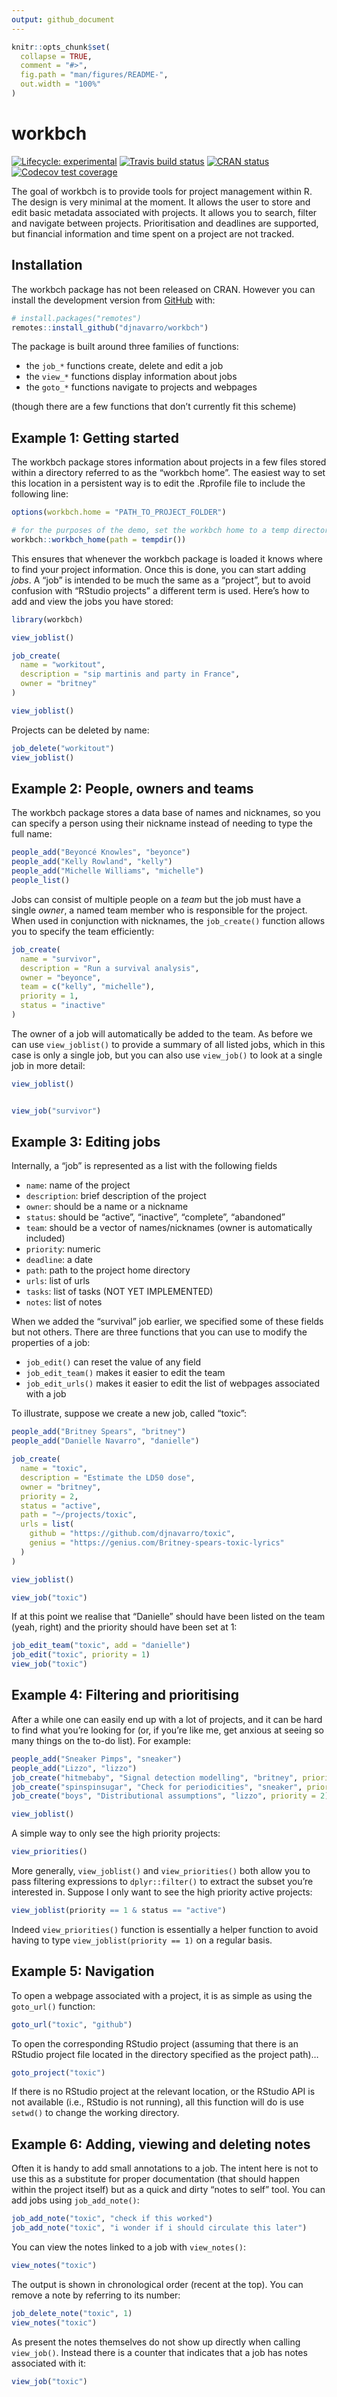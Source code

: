 ```yaml
---
output: github_document
---
```


<!-- README.md is generated from README.Rmd. Please edit that file -->

```r
knitr::opts_chunk$set(
  collapse = TRUE,
  comment = "#>",
  fig.path = "man/figures/README-",
  out.width = "100%"
)
```
# workbch

<!-- badges: start -->
[![Lifecycle: experimental](https://img.shields.io/badge/lifecycle-experimental-orange.svg)](https://www.tidyverse.org/lifecycle/#experimental)
[![Travis build status](https://travis-ci.org/djnavarro/workbch.svg?branch=master)](https://travis-ci.org/djnavarro/workbch)
[![CRAN status](https://www.r-pkg.org/badges/version/workbch)](https://cran.r-project.org/package=workbch)
[![Codecov test coverage](https://codecov.io/gh/djnavarro/projectr/branch/master/graph/badge.svg)](https://codecov.io/gh/djnavarro/projectr?branch=master)
<!-- badges: end -->

The goal of workbch is to provide tools for project management within R. The 
design is very minimal at the moment. It allows the user to store and edit 
basic metadata associated with projects. It allows you to search, filter and 
navigate between projects. Prioritisation and deadlines are supported, but 
financial information and time spent on a project are not tracked. 

## Installation

The workbch package has not been released on CRAN. However you can install the
development version from [GitHub](https://github.com/) with:

``` r
# install.packages("remotes")
remotes::install_github("djnavarro/workbch")
```

The package is built around three families of functions:

- the `job_*` functions create, delete and edit a job
- the `view_*` functions display information about jobs
- the `goto_*` functions navigate to projects and webpages

(though there are a few functions that don't currently fit this scheme)

## Example 1: Getting started

The workbch package stores information about projects in a few files stored
within a directory referred to as the "workbch home". The easiest way to set
this location in a persistent way is to edit the .Rprofile file to include
the following line:

```r
options(workbch.home = "PATH_TO_PROJECT_FOLDER")
```
```r
# for the purposes of the demo, set the workbch home to a temp directory 
workbch::workbch_home(path = tempdir())
```

This ensures that whenever the workbch package is loaded it knows where to find your project information. Once this is done, you can start adding *jobs*. A "job" is intended to be much the same as a "project", but to avoid confusion with "RStudio projects" a different term is used. Here's how to add and view the jobs you have stored:

```r
library(workbch)

view_joblist()

job_create(
  name = "workitout", 
  description = "sip martinis and party in France", 
  owner = "britney"
)

view_joblist()
```

Projects can be deleted by name:

```r
job_delete("workitout")
view_joblist()
```

## Example 2: People, owners and teams

The workbch package stores a data base of names and nicknames, so you can specify a person using their nickname instead of needing to type the full name:

```r
people_add("Beyoncé Knowles", "beyonce")
people_add("Kelly Rowland", "kelly")
people_add("Michelle Williams", "michelle")
people_list()
```

Jobs can consist of multiple people on a *team* but the job must have a single *owner*, a named team member who is responsible for the project. When used in conjunction with nicknames, the `job_create()` function allows you to specify the team efficiently:

```r
job_create(
  name = "survivor",
  description = "Run a survival analysis",
  owner = "beyonce",
  team = c("kelly", "michelle"),
  priority = 1,
  status = "inactive"
)
```

The owner of a job will automatically be added to the team. As before we can use `view_joblist()` to provide a summary of all listed jobs, which in this case is only a single job, but you can also use `view_job()` to look at a single job in more detail:

```r
view_joblist()


view_job("survivor")
```


## Example 3: Editing jobs

Internally, a "job" is represented as a list with the following fields

- `name`: name of the project
- `description`: brief description of the project
- `owner`: should be a name or a nickname
- `status`: should be "active", "inactive", "complete", "abandoned"
- `team`: should be a vector of names/nicknames (owner is automatically included)
- `priority`: numeric
- `deadline`: a date
- `path`: path to the project home directory
- `urls`: list of urls
- `tasks`: list of tasks (NOT YET IMPLEMENTED)
- `notes`: list of notes

When we added the "survival" job earlier, we specified some of these fields but not others. There are three functions that you can use to modify the properties of a job:

- `job_edit()` can reset the value of any field
- `job_edit_team()` makes it easier to edit the team
- `job_edit_urls()` makes it easier to edit the list of webpages associated with a job

To illustrate, suppose we create a new job, called "toxic":

```r
people_add("Britney Spears", "britney")
people_add("Danielle Navarro", "danielle")

job_create(
  name = "toxic",
  description = "Estimate the LD50 dose",
  owner = "britney",
  priority = 2,
  status = "active",
  path = "~/projects/toxic",
  urls = list(
    github = "https://github.com/djnavarro/toxic",
    genius = "https://genius.com/Britney-spears-toxic-lyrics"
  )
)

view_joblist()

view_job("toxic")
```

If at this point we realise that "Danielle" should have been listed on the team (yeah, right) and the priority should have been set at 1:

```r
job_edit_team("toxic", add = "danielle")
job_edit("toxic", priority = 1)
view_job("toxic")
```

## Example 4: Filtering and prioritising

After a while one can easily end up with a lot of projects, and it can be hard to find what you're looking for (or, if you're like me, get anxious at seeing so many things on the to-do list). For example:

```r
people_add("Sneaker Pimps", "sneaker")
people_add("Lizzo", "lizzo")
job_create("hitmebaby", "Signal detection modelling", "britney", priority = 2)
job_create("spinspinsugar", "Check for periodicities", "sneaker", priority = 1)
job_create("boys", "Distributional assumptions", "lizzo", priority = 2)
```
```r
view_joblist()
```

A simple way to only see the high priority projects:

```r
view_priorities()
```

More generally, `view_joblist()` and `view_priorities()` both allow you to pass filtering expressions to `dplyr::filter()` to extract the subset you're interested in. Suppose I only want to see the high priority active projects:

```r
view_joblist(priority == 1 & status == "active")
```

Indeed `view_priorities()` function is essentially a helper function to avoid having to type `view_joblist(priority == 1)` on a regular basis. 

## Example 5: Navigation

To open a webpage associated with a project, it is as simple as using the `goto_url()` function:

```r
goto_url("toxic", "github")
```

To open the corresponding RStudio project (assuming that there is an RStudio project file located in the directory specified as the project path)...

```r
goto_project("toxic")
```

If there is no RStudio project at the relevant location, or the RStudio API is not available (i.e., RStudio is not running), all this function will do is use `setwd()` to change the working directory.

## Example 6: Adding, viewing and deleting notes

Often it is handy to add small annotations to a job. The intent here is not to use this as a substitute for proper documentation (that should happen within the project itself) but as a quick and dirty "notes to self" tool. You can add jobs using `job_add_note()`:

```r
job_add_note("toxic", "check if this worked")
job_add_note("toxic", "i wonder if i should circulate this later")
```

You can view the notes linked to a job with `view_notes()`:

```r
view_notes("toxic")
```

The output is shown in chronological order (recent at the top). You can remove a note by referring to its number:

```r
job_delete_note("toxic", 1)
view_notes("toxic")
```

As present the notes themselves do not show up directly when calling `view_job()`. Instead there is a counter that indicates that a job has notes associated with it:

```r
view_job("toxic")
```

